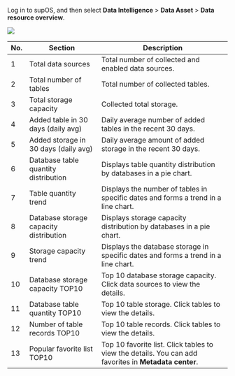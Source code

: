 Log in to supOS, and then select **Data Intelligence** > **Data Asset** > **Data resource overview**.

![](https://wordpressfreezonex.oss-accelerate.aliyuncs.com/supDAM/5.png)

<table>
  <thead>
    <tr>
      <th>No.</th>
      <th>Section</th>
      <th>Description</th>
    </tr>
  </thead>
  <tbody>
    <tr>
      <td>1</td>
      <td>Total data sources</td>
      <td>Total number of collected and enabled data sources.</td>
    </tr>
    <tr>
      <td>2</td>
      <td>Total number of tables</td>
      <td>Total number of collected tables.</td>
    </tr>
    <tr>
      <td>3</td>
      <td>Total storage capacity</td>
      <td>Collected total storage.</td>
    </tr>
    <tr>
      <td>4</td>
      <td>Added table in 30 days (daily avg)</td>
      <td>Daily average number of added tables in the recent 30 days.</td>
    </tr>
    <tr>
      <td>5</td>
      <td>Added storage in 30 days (daily avg)</td>
      <td>Daily average amount of added storage in the recent 30 days.</td>
    </tr>
    <tr>
      <td>6</td>
      <td>Database table quantity distribution</td>
      <td>Displays table quantity distribution by databases in a pie chart.</td>
    </tr>
    <tr>
      <td>7</td>
      <td>Table quantity trend</td>
      <td>Displays the number of tables in specific dates and forms a trend in a line chart.</td>
    </tr>
    <tr>
      <td>8</td>
      <td>Database storage capacity distribution</td>
      <td>Displays storage capacity distribution by databases in a pie chart.</td>
    </tr>
    <tr>
      <td>9</td>
      <td>Storage capacity trend</td>
      <td>Displays the database storage in specific dates and forms a trend in a line chart.</td>
    </tr>
    <tr>
      <td>10</td>
      <td>Database storage capacity TOP10</td>
      <td>Top 10 database storage capacity. Click data sources to view the details.</td>
    </tr>
    <tr>
      <td>11</td>
      <td>Database table quantity TOP10</td>
      <td>Top 10 table storage. Click tables to view the details.</td>
    </tr>
    <tr>
      <td>12</td>
      <td>Number of table records TOP10</td>
      <td>Top 10 table records. Click tables to view the details.</td>
    </tr>
    <tr>
      <td>13</td>
      <td>Popular favorite list TOP10</td>
      <td>Top 10 favorite list. Click tables to view the details. You can add favorites in <b>Metadata center</b>.</td>
    </tr>
  </tbody>
</table>


